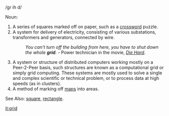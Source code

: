 /gr ih d/

Noun:
#A series of squares marked off on paper, such as a [[crossword]] puzzle. 
#A system for delivery of electricity, consisting of various substations, transformers and generators, connected by wire.
#:''You can't turn off the building from here, you have to shut down the whole '''grid'''.'' - Power technician in the movie, ''[[w:Die Hard|Die Hard]]''.
#A system or structure of distributed computers working mostly on a Peer-2-Peer basis, such structures are known as a computational grid or simply grid computing. These systems are mostly used to solve a single and complex scientific or technical problem, or to process data at high speeds (as in clusters).  
#A method of marking off [[maps]] into areas.

See Also: [[square]], [[rectangle]].

[[it:grid]]